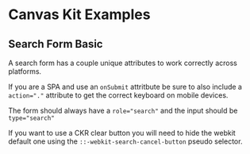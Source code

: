 
<Meta title="Examples/Forms/Search Form" />

# Canvas Kit Examples

## Search Form Basic

A search form has a couple unique attributes to work correctly across platforms.

If you are a SPA and use an `onSubmit` attritbute be sure to also include a `action="."` attribute
to get the correct keyboard on mobile devices.

The form should always have a `role="search"` and the input should be `type="search"`

If you want to use a CKR clear button you will need to hide the webkit default one using the
`::-webkit-search-cancel-button` pseudo selector.

<ExampleCodeBlock code={SearchFormBasic} />
